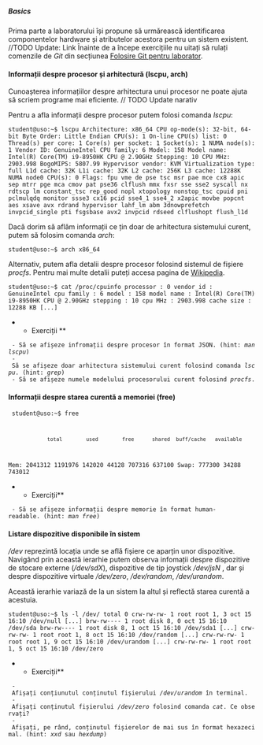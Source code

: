 ===== Basics =====
Prima parte a laboratorului își propune să urmărească identificarea componentelor hardware și atributelor acestora pentru un sistem existent.
//TODO  Update: Link
Înainte de a începe exercițiile nu uitați să rulați comenzile de ''Git'' din secțiunea [[http://ocw.cs.pub.ro/courses/uso/laboratoare/new/03-user?&#folosire_git_pentru_laborator|Folosire Git pentru laborator]].

==== Informații despre procesor și arhitectură (lscpu, arch) ====

Cunoașterea informațiilor despre arhitectura unui procesor ne poate ajuta să scriem programe mai eficiente.
// TODO Update narativ 

Pentru a afla informații despre procesor putem folosi comanda ''lscpu'':

<code bash>
student@uso:~$ lscpu
Architecture:        x86_64
CPU op-mode(s):      32-bit, 64-bit
Byte Order:          Little Endian
CPU(s):              1
On-line CPU(s) list: 0
Thread(s) per core:  1
Core(s) per socket:  1
Socket(s):           1
NUMA node(s):        1
Vendor ID:           GenuineIntel
CPU family:          6
Model:               158
Model name:          Intel(R) Core(TM) i9-8950HK CPU @ 2.90GHz
Stepping:            10
CPU MHz:             2903.998
BogoMIPS:            5807.99
Hypervisor vendor:   KVM
Virtualization type: full
L1d cache:           32K
L1i cache:           32K
L2 cache:            256K
L3 cache:            12288K
NUMA node0 CPU(s):   0
Flags:               fpu vme de pse tsc msr pae mce cx8 apic sep mtrr pge mca cmov pat pse36 clflush mmx fxsr sse sse2 syscall nx rdtscp lm constant_tsc rep_good nopl xtopology nonstop_tsc cpuid pni pclmulqdq monitor ssse3 cx16 pcid sse4_1 sse4_2 x2apic movbe popcnt aes xsave avx rdrand hypervisor lahf_lm abm 3dnowprefetch invpcid_single pti fsgsbase avx2 invpcid rdseed clflushopt flush_l1d
</code>

Dacă dorim să aflăm informații ce țin doar de arhitectura sistemului curent, putem să folosim comanda ''arch'':

<code bash>
student@uso:~$ arch
x86_64
</code>

Alternativ, putem afla detalii despre procesor folosind sistemul de fișiere ''procfs''. Pentru mai multe detalii puteți accesa pagina de [[https://en.wikipedia.org/wiki/Passwd|Wikipedia]].

<code bash>
student@uso:~$ cat /proc/cpuinfo 
processor	: 0
vendor_id	: GenuineIntel
cpu family	: 6
model		: 158
model name	: Intel(R) Core(TM) i9-8950HK CPU @ 2.90GHz
stepping	: 10
cpu MHz		: 2903.998
cache size	: 12288 KB
[...]
</code>

** Exerciții **
  - Să se afișeze infromații despre procesor în format JSON. (hint: ''man lscpu'')
  - Să se afișeze doar arhitectura sistemului curent folosind comanda ''lscpu''. (hint: ''grep'')
  - Să se afișeze numele modelului procesorului curent folosind ''procfs''.

====  Informații despre starea curentă a memoriei (free) ====

<code bash>
student@uso:~$ free
              total        used        free      shared  buff/cache   available
Mem:        2041312     1191976      142020       44128      707316      637100
Swap:        777300       34288      743012
</code>

**Exerciții**
  - Să se afișeze informații despre memorie în format human-readable. (hint: ''man free'') 

==== Listare dispozitive disponibile în sistem ====

''/dev'' reprezintă locația unde se află fișiere ce aparțin unor dispozitive. Navigând prin această ierarhie putem observa infomații despre dispozitive de stocare externe (''/dev/sdX''), dispozitive de tip joystick ''/dev/jsN'' , dar și despre dispozitive virtuale ''/dev/zero'', ''/dev/random'', ''/dev/urandom''.

Această ierarhie variază de la un sistem la altul și reflectă starea curentă a acestuia.

<code bash>
student@uso:~$ ls -l /dev/
total 0
crw-rw-rw- 1 root root 1, 3 oct 15 16:10 /dev/null
[...]
brw-rw---- 1 root disk 8, 0 oct 15 16:10 /dev/sda
brw-rw---- 1 root disk 8, 1 oct 15 16:10 /dev/sda1
[...]
crw-rw-rw- 1 root root 1, 8 oct 15 16:10 /dev/random
[...]
crw-rw-rw- 1 root root 1, 9 oct 15 16:10 /dev/urandom
[...]
crw-rw-rw- 1 root root 1, 5 oct 15 16:10 /dev/zero
</code>

**Exerciții**
  - Afișați conțiunutul conținutul fișierului ''/dev/urandom'' în terminal. 
  - Afișați conținutul fișierului ''/dev/zero'' folosind comanda ''cat''. Ce observați? 
  - Afișați, pe rând, conținutul fișierelor de mai sus în format hexazecimal. (hint: ''xxd'' sau ''hexdump'')
